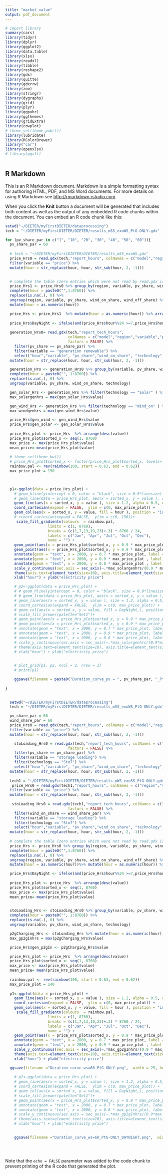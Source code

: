 ```yaml
---
title: "market value"
output: pdf_document
---
```


```r
# import library
summary(cars)
library(tidyr)
library(dplyr)
library(ggplot2)
library(data.table)
library(xlsx)
library(readxl)
library(tibble)
library(reshape2)
library(gdx)
library(quitte)
library(gdxrrw)
library(zoo)
library(stringr)
library(dygraphs)
library(grid)
library(plyr)
library(ggpubr)
library(ggthemes)
library(gridExtra)
library(cowplot)
# theme_set(theme_pubr())
library(lubridate)
library(RColorBrewer)
library("car")
library(openxlsx)
# library(ggalt)



```

## R Markdown

This is an R Markdown document. Markdown is a simple formatting syntax for authoring HTML, PDF, and MS Word documents. For more details on using R Markdown see <http://rmarkdown.rstudio.com>.

When you click the **Knit** button a document will be generated that includes both content as well as the output of any embedded R code chunks within the document. You can embed an R code chunk like this:

```r
setwd("~/DIETER/myFirstDIETER/dataprocessing")
tech = "~/DIETER/myFirstDIETER/DIETER/results_mSS_exoWS_PtG-ONLY.gdx"

for (pv_share_par in c("1", "10", "20", "30", "40", "50", "60")){
  pv_share_par = 60
  
  # tech = "~/DIETER/myFirstDIETER/DIETER/results_mSS_exoWS.gdx"
  price_Hrs0 = read.gdx(tech,"report_hours", colNames = c("model","region","variable","pv_share", "wind_on_share","wind_off_share","p2g_share","hour","value"), factors = FALSE)%>% filter(pv_share == pv_share_par) %>% 
  filter(variable == "price") %>% 
  mutate(hour = str_replace(hour, hour, str_sub(hour, 2, -1))) 
  

  # complete the table (zero entries which were not read by read.gdx is now filled in)
  price_Hrs1 <- price_Hrs0 %>% group_by(region, variable, pv_share, wind_on_share, wind_off_share ) %>% 
  complete(hour = paste0("",1:8760)) %>% 
  replace(is.na(.), 0) %>%
  ungroup(region, variable, pv_share, wind_on_share, wind_off_share) %>% 
  mutate(hour = as.numeric(hour))

  price_Hrs <- price_Hrs1  %>% mutate(hour = as.numeric(hour)) %>% arrange(hour)
  
  price_Hrs$DayNight <- ifelse(and(price_Hrs$hour%%24 >=7,price_Hrs$hour%%24 <19), "DAY", "NIGHT")
  
  generation_Hrs0= read.gdx(tech,"report_tech_hours",
                            colNames = c("model","region","variable","pv_share","wind_on_share","wind_off_share","p2g_share","technology","hour","value"),
                            factors = FALSE) %>%
    filter(pv_share == pv_share_par) %>%
    filter(variable == "generation renewable") %>%
    select("hour","variable", "pv_share","wind_on_share", "technology", "value") %>%
  mutate(hour = str_replace(hour, hour, str_sub(hour, 2, -1)))

  generation_Hrs <- generation_Hrs0 %>% group_by(variable, pv_share, wind_on_share, technology ) %>%
  complete(hour = paste0("", 1:8760)) %>%
  replace(is.na(.), 0) %>%
  ungroup(variable, pv_share, wind_on_share, technology)

  gen_solar_Hrs <- generation_Hrs %>% filter(technology == "Solar" ) %>%  mutate(hour = as.numeric(hour)) %>% arrange(hour)
  max_solargenhrs = max(gen_solar_Hrs$value)

  gen_wind_Hrs <- generation_Hrs %>% filter(technology == "Wind_on" ) %>%  mutate(hour = as.numeric(hour)) %>% arrange(hour)
  max_windgenhrs = max(gen_wind_Hrs$value)

  price_Hrs$gen_wind <- gen_wind_Hrs$value
  price_Hrs$gen_solar <- gen_solar_Hrs$value
  
  price_Hrs_plot <- price_Hrs  %>% arrange(desc(value)) 
  price_Hrs_plot$sorted_x <- seq(1, 8760)
  max_price <- max(price_Hrs_plot$value)
  mean_price= mean(price_Hrs_plot$value)
  
  # theme_set(theme_bw())
  # price_Hrs_plot$sorted_x <- factor(price_Hrs_plot$sorted_x, levels= unique(price_Hrs_plot$sorted_x), ordered=TRUE)
  rainbow.pal <- rev(rainbow(100, start = 0.63, end = 0.62))
  max_price_plot = 150
  


  p1<-ggplot(data = price_Hrs_plot) +
    # geom_hline(yintercept = 0, color = "black", size = 0.9*linesize) +
    # geom_line(data = price_Hrs_plot, aes(x = sorted_x, y = value ), size = 1*linesize, alpha = 0.9) +
    geom_line(aes(x = sorted_x, y = value ), size = 1.2, alpha = 0.5, color = "red") +
    coord_cartesian(expand = FALSE,  ylim = c(0, max_price_plot)) +
    geom_col(aes(x = sorted_x, y = value, fill = hour ), position = "identity", width = 0.2) +
    # +coord_cartesian(expand = FALSE,  ylim = c(0, 150))+
     scale_fill_gradientn(colours  = rainbow.pal,
                   limits = c(1, 8760),
                   breaks = (c(1,7,13,19,23)+.3) * 8760 / 24,
                   labels = c("Jan", "Apr", "Jul", "Oct", "Dec"),
                   name = "") +
    geom_point(aes(x = price_Hrs_plot$sorted_x, y = 0.9 * max_price_plot * gen_solar/max_solargenhrs), color = "blue", size = 1) +
    geom_point(aes(x = price_Hrs_plot$sorted_x, y = 0.9 * max_price_plot * gen_wind/max_windgenhrs), color = "green", size = 1) +
    annotate(geom = "text", x = 2000, y = 0.7 * max_price_plot, label = paste0("mean price = ",round(mean_price)), color = "purple",  size=15) +
    annotate(geom = "text", x = 2000, y = 0.9 * max_price_plot , label = paste0("max wind generation =", round(max_windgenhrs)), color = "green",  size=15) +
    annotate(geom = "text", x = 2000, y = 0.8 * max_price_plot , label = paste0("max solar generation =", round(max_solargenhrs)), color = "blue",  size=15) +
    scale_y_continuous(sec.axis = sec_axis(~.*max_solargenhrs/(0.9 * max_price_plot), name = "GW")) +
    theme(axis.text=element_text(size=10), axis.title=element_text(size= 10,face="bold")) +
    xlab("hour") + ylab("electricity price")

    # p2<-ggplot(data = price_Hrs_plot) +
    # # geom_hline(yintercept = 0, color = "black", size = 0.9*linesize) +
    # # geom_line(data = price_Hrs_plot, aes(x = sorted_x, y = value ), size = 1*linesize, alpha = 0.9) +
    # geom_line(aes(x = sorted_x, y = value ), size = 1.2, alpha = 0.5, color = "red") +
    # coord_cartesian(expand = FALSE,  ylim = c(0, max_price_plot)) +
    # geom_col(aes(x = sorted_x, y = value, fill = DayNight,), position = "identity", width = 0.2) +
    # scale_fill_brewer(palette="Set1")+
    # geom_point(aes(x = price_Hrs_plot$sorted_x, y = 0.9 * max_price_plot * gen_solar/max_solargenhrs), color = "blue", size = 1) +
    # geom_point(aes(x = price_Hrs_plot$sorted_x, y = 0.9 * max_price_plot * gen_wind/max_windgenhrs), color = "green", size = 1) +
    # annotate(geom = "text", x = 2000, y = 0.7 * max_price_plot, label = paste0("mean price = ", round(mean_price)), color = "purple",  size=15) +
    # annotate(geom = "text", x = 2000, y = 0.9 * max_price_plot, label = paste0("max wind generation =", round(max_windgenhrs)), color = "green",  size=15) +
    # annotate(geom = "text", x = 2000, y = 0.8 * max_price_plot, label = paste0("max solar generation =", round(max_solargenhrs)), color = "blue",  size=15) +
    # scale_y_continuous(sec.axis = sec_axis(~.*max_solargenhrs/(0.9*max_price_plot), name = "GW")) +
    # theme(axis.text=element_text(size=10), axis.title=element_text(size= 10, face="bold")) +
    # xlab("hour") + ylab("electricity price")

    
    # plot_grid(p1, p2, ncol = 2, nrow = 1)
    # print(p1)

    ggsave(filename = paste0("Duration_curve_pv = ", pv_share_par, "_PtG-ONLY.png"),  width = 25, height = 25, units = "in", dpi = 120)
    
}
    
```

```r
  setwd("~/DIETER/myFirstDIETER/dataprocessing")
  tech = "~/DIETER/myFirstDIETER/DIETER/results_mSS_exoWS_PtG-ONLY.gdx"

  pv_share_par = 60
  wind_share_par = 60
  price_Hrs0 = read.gdx(tech,"report_hours", colNames = c("model","region","variable","pv_share", "wind_on_share","wind_off_share","p2g_share","hour","value"), factors = FALSE)%>% filter(pv_share == pv_share_par) %>% 
  filter(variable == "price") %>% 
  mutate(hour = str_replace(hour, hour, str_sub(hour, 2, -1))) 

    stoLoading_Hrs0 = read.gdx(tech,"report_tech_hours", colNames = c("model","region","variable","pv_share","wind_on_share","wind_off_share","p2g_share","technology","hour","value"),
                            factors = FALSE) %>%
    filter(pv_share == pv_share_par) %>%
    filter(variable == "storage loading") %>%
    filter(technology == "Sto7") %>%
    select("hour","variable", "pv_share","wind_on_share", "technology", "value") %>%
  mutate(hour = str_replace(hour, hour, str_sub(hour, 2, -1)))
    
  tech1 = "~/DIETER/myFirstDIETER/DIETER/results_mWS_exoSS_PtG-ONLY.gdx"
   price_Hrs0 = read.gdx(tech1,"report_hours", colNames = c("region","variable","pv_share", "wind_on_share","wind_off_share","hour","value"), factors = FALSE)%>% filter(wind_on_share == wind_share_par) %>% 
  filter(variable == "price") %>% 
  mutate(hour = str_replace(hour, hour, str_sub(hour, 2, -1))) 
   
   stoLoading_Hrs0 = read.gdx(tech1,"report_tech_hours", colNames = c("region","variable","pv_share","wind_on_share","wind_off_share","technology","hour","value"),
                            factors = FALSE) %>%
    filter(wind_on_share == wind_share_par) %>%
    filter(variable == "storage loading") %>%
    filter(technology == "Sto7") %>%
    select("hour","variable", "pv_share","wind_on_share", "technology", "value") %>%
  mutate(hour = str_replace(hour, hour, str_sub(hour, 2, -1)))
     
  # complete the table (zero entries which were not read by read.gdx is now filled in)
  price_Hrs <- price_Hrs0 %>% group_by(region, variable, pv_share, wind_on_share,wind_off_share ) %>% 
  complete(hour = paste0("",1:8760)) %>% 
  replace(is.na(.), 0) %>%
  ungroup(region, variable, pv_share, wind_on_share, wind_off_share) %>% 
  mutate(hour = as.numeric(hour))%>% mutate(hour = as.numeric(hour)) %>% arrange(hour)

  price_Hrs$DayNight <- ifelse(and(price_Hrs$hour%%24 >=7,price_Hrs$hour%%24 <19), "DAY", "NIGHT")
  
  price_Hrs_plot <- price_Hrs  %>% arrange(desc(value)) 
  price_Hrs_plot$sorted_x <- seq(1, 8760)
  max_price <- max(price_Hrs_plot$value)
  mean_price= mean(price_Hrs_plot$value)
  

  stoLoading_Hrs <- stoLoading_Hrs0 %>% group_by(variable, pv_share, wind_on_share, technology ) %>%
  complete(hour = paste0("", 1:8760)) %>%
  replace(is.na(.), 0) %>%
  ungroup(variable, pv_share, wind_on_share, technology)

  p2gCharging_Hrs <- stoLoading_Hrs %>% mutate(hour = as.numeric(hour)) %>% arrange(hour)
  max_gp2gInhrs = max(p2gCharging_Hrs$value)

  price_Hrs$gen_p2gIn <- p2gCharging_Hrs$value

  price_Hrs_plot <- price_Hrs  %>% arrange(desc(value)) 
  price_Hrs_plot$sorted_x <- seq(1, 8760)
  max_price <- max(price_Hrs_plot$value)
  mean_price= mean(price_Hrs_plot$value)
  
  rainbow.pal <- rev(rainbow(100, start = 0.63, end = 0.62))
  max_price_plot = 140
  
  p1<-ggplot(data = price_Hrs_plot) +
    geom_line(aes(x = sorted_x, y = value ), size = 1.2, alpha = 0.5, color = "red") +
    coord_cartesian(expand = FALSE,  ylim = c(0, max_price_plot)) +
    geom_col(aes(x = sorted_x, y = value, fill = hour ), position = "identity", width = 0.2) +
     scale_fill_gradientn(colours  = rainbow.pal,
                   limits = c(1, 8760),
                   breaks = (c(1,7,13,19,23)+.3) * 8760 / 24,
                   labels = c("Jan", "Apr", "Jul", "Oct", "Dec"),
                   name = "") +
    geom_point(aes(x = price_Hrs_plot$sorted_x, y = 0.9 * max_price_plot * gen_p2gIn/max_gp2gInhrs), color = "green", size = 5) +
    annotate(geom = "text", x = 2000, y = 0.7 * max_price_plot, label = paste0("mean price = ",round(mean_price)), color = "purple",  size=15) +
    annotate(geom = "text", x = 2000, y = 0.9 * max_price_plot , label = paste0("max P2G charging =", round(max_gp2gInhrs)), color = "green",  size=15) +
    scale_y_continuous(sec.axis = sec_axis(~.*max_gp2gInhrs/(0.9 * max_price_plot), name = "GW")) +
    theme(axis.text=element_text(size=10), axis.title=element_text(size= 10,face="bold")) +
    xlab("hour") + ylab("electricity price")

  ggsave(filename ="Duration_curve_ws=60_PtG-ONLY.png",  width = 25, height =25, units = "in", dpi = 120)
  
    # p2<-ggplot(data = price_Hrs_plot) +
    # geom_line(aes(x = sorted_x, y = value ), size = 1.2, alpha = 0.5, color = "red") +
    # coord_cartesian(expand = FALSE,  ylim = c(0, max_price_plot)) +
    # geom_col(aes(x = sorted_x, y = value, fill = DayNight,), position = "identity", width = 0.2) +
    # scale_fill_brewer(palette="Set1")+
    # geom_point(aes(x = price_Hrs_plot$sorted_x, y = 0.9 * max_price_plot * gen_p2gIn/max_gp2gInhrs), color = "green", size = 5) +
    # annotate(geom = "text", x = 2000, y = 0.7 * max_price_plot, label = paste0("mean price = ", round(mean_price)), color = "purple",  size=15) +
    # annotate(geom = "text", x = 2000, y = 0.8 * max_price_plot, label = paste0("max P2G charging  =", round(max_gp2gInhrs)), color = "blue",  size=15) +
    # scale_y_continuous(sec.axis = sec_axis(~.*max_gp2gInhrs/(0.9*max_price_plot), name = "GW")) +
    # theme(axis.text=element_text(size=10), axis.title=element_text(size= 10, face="bold")) +
    # xlab("hour") + ylab("electricity price")

  
    ggsave(filename ="Duration_curve_ws=60_PtG-ONLY_DAYNIGHT.png",  width = 25, height =25, units = "in", dpi = 120)
    

    
```






Note that the `echo = FALSE` parameter was added to the code chunk to prevent printing of the R code that generated the plot.
